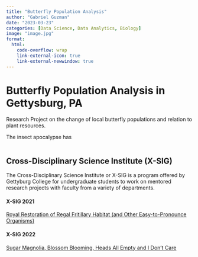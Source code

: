 ```yaml
---
title: "Butterfly Population Analysis"
author: "Gabriel Guzman"
date: "2023-03-23"
categories: [Data Science, Data Analytics, Biology]
image: "image.jpg"
format:
  html:
    code-overflow: wrap
    link-external-icon: true
    link-external-newwindow: true
---
```


# Butterfly Population Analysis in Gettysburg, PA

Research Project on the change of local butterfly populations and relation to plant resources. 

The insect apocalypse has 

```r

```

## Cross-Disciplinary Science Institute (X-SIG)

The Cross-Disciplinary Science Institute or X-SIG is a program offered by Gettyburg College for undergraduate students to work on mentored research projects with faculty from a variety of departments. 

#### X-SIG 2021
[Royal Restoration of Regal Fritillary Habitat (and Other Easy-to-Pronounce Organisms)](https://xsigsummer.wordpress.com/2021/06/23/royal-restoration-of-regal-fritillary-habitat-and-other-easy-to-pronounce-organisms/){.external target="_blank"}


#### X-SIG 2022
[Sugar Magnolia, Blossom Blooming, Heads All Empty and I Don’t Care](https://xsigsummer.wordpress.com/2022/07/06/sugar-magnolia-blossom-blooming-heads-all-empty-and-i-dont-care/){.external target="_blank"}





